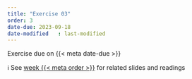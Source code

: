 ```yaml
---
title: "Exercise 03"
order: 3
date-due: 2023-09-18
date-modified	: last-modified
---
```


::: {.callout-important appearance="minimal" icon="true"}
Exercise due on {{< meta date-due >}}
:::

ℹ️ See [week {{< meta order >}}](../weeks/week_0{{< meta order >}}.html) for related slides and readings
